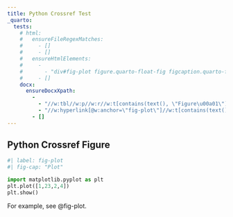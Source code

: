 ```yaml
---
title: Python Crossref Test
_quarto:
  tests:
    # html:
    #   ensureFileRegexMatches:
    #     - []
    #     - []
    #   ensureHtmlElements:
    #     - 
    #       - "div#fig-plot figure.quarto-float-fig figcaption.quarto-float-caption"
    #     - []
    docx:
      ensureDocxXpath:
        - 
          - "//w:tbl//w:p//w:r//w:t[contains(text(), \"Figure\u00a01\")]"
          - "//w:hyperlink[@w:anchor=\"fig-plot\"]//w:t[contains(text(), \"Figure\u00a01\")]"
        - []
---
```


## Python Crossref Figure

```python
#| label: fig-plot
#| fig-cap: "Plot"

import matplotlib.pyplot as plt
plt.plot([1,23,2,4])
plt.show()
```

For example, see @fig-plot.